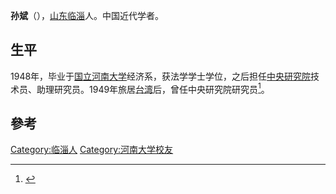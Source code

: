 '''孙斌'''（{{bd|1918年||？}}），[[山东|山东]][[临淄|临淄]]人。中国近代学者。

== 生平 ==
1948年，毕业于[[国立河南大学|国立河南大学]]经济系，获法学学士学位，之后担任[[中央研究院|中央研究院]]技术员、助理研究员。1949年旅居[[台湾|台湾]]后，曾任中央研究院研究员<ref>{{Cite book|title=河南大学百年人物志|last=刘卫东主编|first=|publisher=郑州：[[河南大学出版社|河南大学出版社]]|year=2012.08|isbn=978-7-5649-0858-4|location=|pages=396}}</ref>。

==參考==
{{reflist}}

[[Category:临淄人|Category:临淄人]]
[[Category:河南大学校友|Category:河南大学校友]]